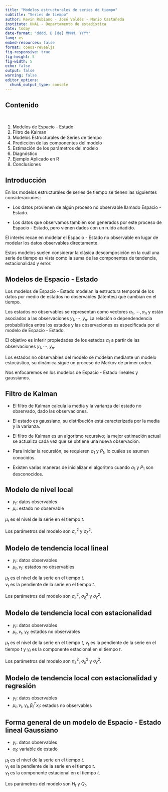 ```yaml
---
title: "Modelos estructurales de series de tiempo"
subtitle: "Series de tiempo"
author: Kevin Rubiano - José Valdés - Mario Castañeda
institute: UNAL - Departamento de estadística
date: today
date-format: "dddd, D [de] MMMM, YYYY"
lang: es
embed-resources: false
format: coeos-revealjs
fig-responsive: true
fig-height: 5
fig-width: 5
echo: false
output: false
warning: false
editor_options: 
  chunk_output_type: console
---
```


## Contenido

<br/>

::: incremental
1.  Modelos de Espacio - Estado
2.  Filtro de Kalman
3.  Modelos Estructurales de Series de tiempo
4.  Predicción de las componentes del modelo
5.  Estimación de los parámetros del modelo
6.  Diagnóstico
7.  Ejemplo Aplicado en R
8.  Conclusiones
:::


## Introducción

En los modelos estructurales de series de tiempo se tienen las siguientes consideraciones:

-   Los datos provienen de algún proceso no observable llamado Espacio - Estado.

-   Los datos que observamos también son generados por este proceso de Espacio - Estado, pero vienen dados con un ruido añadido.

El interés recae en modelar el Espacio - Estado no observable en lugar de modelar los datos observables directamente.

Estos modelos suelen considerar la clásica descomposición en la cuál una serie de tiempo es vista como la suma de las componentes de tendencia, estacionalidad y error.


## Modelos de Espacio - Estado

Los modelos de Espacio - Estado modelan la estructura temporal de los datos por medio de estados no observables (latentes) que cambian en el tiempo.

Los estados no observables se representan como vectores $\alpha_1, \cdots, \alpha_n$ y están asociados a las observaciones $y_1, \cdots, y_n$. La relación o dependendencia probabilística entre los estados y las observaciones es especificada por el modelo de Espacio - Estado.

El objetivo es inferir propiedades de los estados $\alpha_t$ a partir de las observaciones $y_1, \cdots, y_n$.

Los estados no observables del modelo se modelan mediante un modelo estocástico, su dinámica sigue un proceso de Markov de primer orden.

Nos enfocaremos en los modelos de Espacio - Estado lineales y gaussianos.


## Filtro de Kalman

- El filtro de Kalman calcula la media y la varianza del estado no observado, dado las observaciones.

- El estado es gaussiano, su distribución está caracterizada por la media y la varianza.

- El filtro de Kalman es un algoritmo recursivo; la mejor estimación actual se actualiza cada vez que se  obtiene una nueva observación.

- Para iniciar la recursión, se requieren $a_1$ y $P_1$, lo cuáles se asumen conocidos.

- Existen varias maneras de inicializar el algoritmo cuando $a_1$ y $P_1$ son desconocidos.


## Modelo de nivel local

-   $y_t:$ datos observables
-   $\mu_t:$ estado no observable

```{=tex}
\begin{aligned}
y_t & =\mu_t+\varepsilon_t & & \varepsilon_t \sim N\left(0, \sigma_{\varepsilon}^2\right) \\
\mu_{t+1} & =\mu_t+\xi_t & & \xi_t \sim N\left(0, \sigma_{\xi}^2\right)
\end{aligned}
```
$\mu_t$ es el nivel de la serie en el tiempo $t$.

Los parámetros del modelo son $\sigma^2_\varepsilon$ y $\sigma^2_\xi$.

## Modelo de tendencia local lineal

-   $y_t:$ datos observables
-   $\mu_t, \nu_t:$ estados no observables

```{=tex}
\begin{aligned}
y_t & =\mu_t+\varepsilon_t & & \varepsilon_t \sim N\left(0, \sigma_{\varepsilon}^2\right) \\
\mu_{t+1} & =\mu_t+\nu_t+\xi_t & & \xi_t \sim N\left(0, \sigma_{\xi}^2\right) \\
\nu_{t+1} & =\nu_t+\zeta_t & & \zeta_t \sim N\left(0, \sigma_\zeta^2\right)
\end{aligned}
```
$\mu_t$ es el nivel de la serie en el tiempo $t$. <br> $\nu_t$ es la pendiente de la serie en el tiempo $t$.

Los parámetros del modelo son $\sigma^2_\varepsilon$, $\sigma^2_\xi$ y $\sigma^2_\zeta$.

## Modelo de tendencia local con estacionalidad

-   $y_t:$ datos observables
-   $\mu_t, \nu_t, \gamma_t:$ estados no observables

```{=tex}
\begin{aligned}
y_t & =\mu_t+\gamma_t+\varepsilon_t & & \varepsilon_t \sim N\left(0, \sigma_{\varepsilon}^2\right) \\
\mu_{t+1} & =\mu_t+\nu_t+\xi_t & & \xi_t \sim N\left(0, \sigma_{\xi}^2\right) \\
\nu_{t+1} & =\nu_t+\zeta_t & & \zeta_t \sim N\left(0, \sigma_\zeta^2\right) \\
\gamma_t & = -\sum_{s=1}^{S-1} \tau_{t-s} + \omega_t & & \omega_t \sim N\left(0, \sigma_\omega^2\right)
\end{aligned}
```
$\mu_t$ es el nivel de la serie en el tiempo $t$, $\nu_t$ es la pendiente de la serie en el tiempo $t$ y $\gamma_t$ es la componente estacional en el tiempo $t$.

Los parámetros del modelo son $\sigma^2_\varepsilon$, $\sigma^2_\xi$ y $\sigma^2_\zeta$.

## Modelo de tendencia local con estacionalidad y regresión

-   $y_t:$ datos observables
-   $\mu_t, \nu_t, \gamma_t, \beta_t^Tx_t:$ estados no observables

```{=tex}
\begin{aligned}
y_t & =\mu_t+\gamma_t+\beta_t^Tx_t+\varepsilon_t & & \varepsilon_t \sim N\left(0, \sigma_{\varepsilon}^2\right)
\end{aligned}
```
## Forma general de un modelo de Espacio - Estado lineal Gaussiano

-   $y_t:$ datos observables
-   $\alpha_t:$ variable de estado

```{=tex}
\begin{aligned}
y_t & =Z_t\alpha_t+\varepsilon_t & & \varepsilon_t \sim N\left(0, H_t\right) \hspace{1cm} \textrm{Ecuación de observación}\\
\alpha_{t+1} & = T_t\alpha_t+R_t\eta_t & & \eta_t \sim N\left(0,Q_t\right) \hspace{1cm} \textrm{Ecuación de estados}\\
\end{aligned}
```
$\mu_t$ es el nivel de la serie en el tiempo $t$. <br> $\nu_t$ es la pendiente de la serie en el tiempo $t$. <br> $\gamma_t$ es la componente estacional en el tiempo $t$.

Los parámetros del modelo son $H_t$ y $Q_t$.